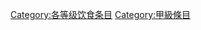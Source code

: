 {{catmore1|[[WikiProject:飲食|WikiProject:飲食]]}}
{{Articles by Quality| topic=饮食|project=饮食|format=toc}}
{{Wikipedia category}}
{{emptycat}}
[[Category:各等级饮食条目|Category:各等级饮食条目]]
[[Category:甲級條目|Category:甲級條目]]
